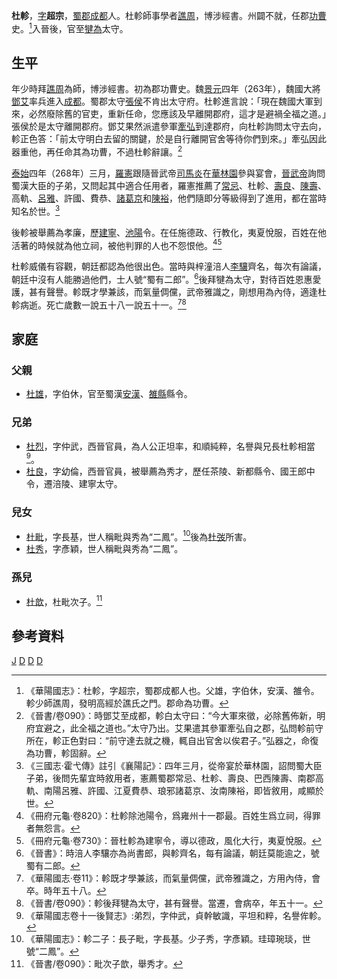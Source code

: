 {{東亞男性歷史人物
|名稱=杜軫
|姓 =杜
|名 =軫
|姓名 =
|字 =超宗
|主君=[[劉禪|劉禪]]→[[曹奐|曹奐]]→[[司馬炎|司馬炎]]
| image_name     = 
| image_size     = 
| image_caption  = 
| 出生年 = ?年
| 出生地 = [[蜀漢|蜀漢]][[蜀郡|蜀郡]][[成都|成都]]
| 逝世年  = ?年
| 逝世地 = [[西晉|西晉]][[犍為郡|犍為]]
| occupation     = 蜀漢及西晉時期官員
|最高職務 = 西晉犍為太守
}} 

'''杜軫'''{{BD|？||？||catIdx=D}}，[[表字|字]]'''超宗'''，[[蜀郡|蜀郡]][[成都|成都]]人。杜軫師事學者[[譙周|譙周]]，博涉經書。州闢不就，任郡[[功曹|功曹]]史。<ref>《華陽國志》：杜軫，字超宗，蜀郡成都人也。父雄，字伯休，安漢、雒令。軫少師譙周，發明高經於譙氏之門。郡命為功曹。</ref>入晉後，官至[[犍為郡|犍為]]太守。

==生平==
年少時拜[[譙周|譙周]]為師，博涉經書。初為郡功曹史。魏[[景元|景元]]四年（263年），魏國大將[[鄧艾|鄧艾]]率兵進入[[成都|成都]]。蜀郡太守[[張侯|張侯]]不肯出太守府。杜軫進言說：「現在魏國大軍到來，必然廢除舊的官吏，重新任命，您應該及早離開郡府，這才是避禍全福之道。」張侯於是太守離開郡府。鄧艾果然派遣參軍[[牽弘|牽弘]]到達郡府，向杜軫詢問太守去向，軫正色答：「前太守明白去留的關鍵，於是自行離開官舍等待你們到來。」牽弘因此器重他，再任命其為功曹，不過杜軫辭讓。<ref>《晉書/卷090》：時鄧艾至成都，軫白太守曰：“今大軍來徵，必除舊佈新，明府宜避之，此全福之道也。”太守乃出。艾果遣其參軍牽弘自之郡，弘問軫前守所在，軫正色對曰：“前守達去就之機，輒自出官舍以俟君子。”弘器之，命復為功曹，軫固辭。</ref>

[[泰始_(晉武帝)|泰始]]四年（268年）三月，[[羅憲|羅憲]]跟隨晉武帝[[司馬炎|司馬炎]]在[[華林園|華林園]]參與宴會，[[晉武帝|晉武帝]]詢問蜀漢大臣的子弟，又問起其中適合任用者，羅憲推薦了[[常忌|常忌]]、杜軫、[[壽良|壽良]]、[[陳壽|陳壽]]、高軌、[[呂雅|呂雅]]、許國、費恭、[[諸葛京|諸葛京]]和[[陳裕_(蜀漢)|陳裕]]，他們隨即分等級得到了進用，都在當時知名於世。<ref>《三國志·霍弋傳》註引《襄陽記》：四年三月，從帝宴於華林園，詔問蜀大臣子弟，後問先輩宜時敘用者，憲薦蜀郡常忌、杜軫、壽良、巴西陳壽、南郡高軌、南陽呂雅、許國、江夏費恭、琅邪諸葛京、汝南陳裕，即皆敘用，咸顯於世。</ref>

後軫被舉薦為孝廉，歷[[建寧縣|建寧]]、[[池陽縣|池陽]]令。在任施德政、行教化，夷夏悅服，百姓在他活著的時候就為他立祠，被他判罪的人也不怨恨他。<ref>《冊府元龜·卷820》：杜軫除池陽令，爲雍州十一郡最。百姓生爲立祠，得罪者無怨言。</ref><ref>《冊府元龜·卷730》：晉杜軫為建寧令，導以德政，風化大行，夷夏悅服。</ref>

杜軫威儀有容觀，朝廷都認為他很出色。當時與梓潼涪人[[李骧_(三国)|李驤]]齊名，每次有論議，朝廷中沒有人能勝過他們，士人號“蜀有二郎”。<ref>《晉書》：時涪人李驤亦為尚書郎，與軫齊名，每有論議，朝廷莫能逾之，號蜀有二郎。</ref>後拜犍為太守，對待百姓恩惠愛護，甚有聲譽。軫既才學兼該，而氣量倜儻，武帝雅識之，剛想用為內侍，適逢杜軫病逝。死亡歲數一說五十八一說五十一。<ref>《華陽國志·卷11》：軫既才學兼該，而氣量倜儻，武帝雅識之，方用內侍，會卒。時年五十八。</ref><ref>《晉書/卷090》：軫後拜犍為太守，甚有聲譽。當遷，會病卒，年五十一。</ref>

==家庭==
===父親===
*[[杜雄|杜雄]]，字伯休，官至蜀漢[[安漢縣|安漢]]、[[雒縣|雒縣]]縣令。
===兄弟===
*[[杜烈|杜烈]]，字仲武，西晉官員，為人公正坦率，和順純粹，名譽與兄長杜軫相當<ref>《華陽國志卷十一後賢志》:弟烈，字仲武，貞幹敏識，平坦和粹，名譽侔軫。</ref>。
*[[杜良|杜良]]，字幼倫，西晉官員，被舉薦為秀才，歷任茶陵、新都縣令、國王郎中令，遷涪陵、建寧太守。

===兒女===
*[[杜毗|杜毗]]，字長基，世人稱毗與秀為“二鳳”。<ref>《華陽國志》：軫二子：長子毗，字長基。少子秀，字彥穎。珪璋琬琰，世號“二鳳”。</ref>後為[[杜弢|杜弢]]所害。
*[[杜秀|杜秀]]，字彥穎，世人稱毗與秀為“二鳳”。

===孫兒===
*[[杜歆|杜歆]]，杜毗次子。<ref>《晉書/卷090》：毗次子歆，舉秀才。</ref>

==參考資料==
[[Category:杜姓|J]]
[[Category:西晉政治人物|D]]
[[Category:蜀漢政治人物|D]]
[[Category:西晉太守|D]]